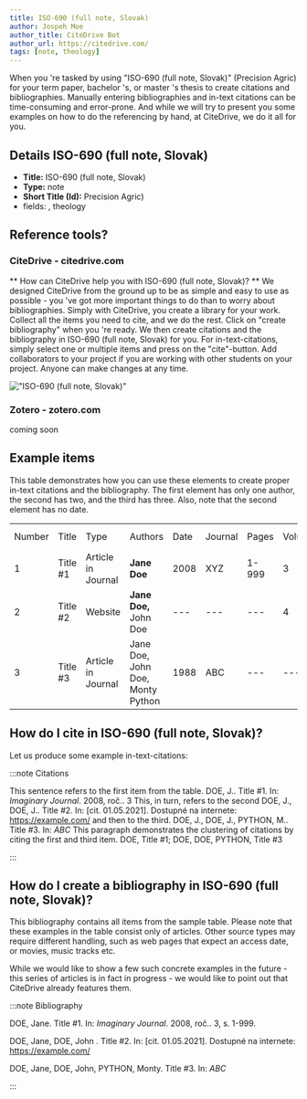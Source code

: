 ```yaml
---
title: ISO-690 (full note, Slovak)
author: Jospeh Moe
author_title: CiteDrive Bot
author_url: https://citedrive.com/
tags: [note, theology]
---
```


When you 're tasked by using "ISO-690 (full note, Slovak)" (Precision Agric) for your term paper, bachelor 's, or master 's thesis to create citations and bibliographies.
Manually entering bibliographies and in-text citations can be time-consuming and error-prone. And while we will try to present you some examples on how to do the referencing by hand, at CiteDrive, we do it all for you.

## Details  ISO-690 (full note, Slovak)
* **Title:** ISO-690 (full note, Slovak)
* **Type:** note
* **Short Title (Id):** Precision Agric)
* fields: , theology

## Reference tools?
### CiteDrive - citedrive.com
** How can CiteDrive help you with ISO-690 (full note, Slovak)? **
We designed CiteDrive from the ground up to be as simple and easy to use as possible - you 've got more important things to do than to worry about bibliographies. Simply with CiteDrive, you create a library for your work. Collect all the items you need to cite, and we do the rest. Click on "create bibliography" when you 're ready. We then create citations and the bibliography in ISO-690 (full note, Slovak) for you. For in-text-citations, simply select one or multiple items and press on the "cite"-button. Add collaborators to your project if you are working with other students on your project. Anyone can make changes at any time.


!["ISO-690 (full note, Slovak)"](images/iso690-full-note-slovak.svg "Choose ISO-690 (full note, Slovak) in the CiteDrive App")

### Zotero - zotero.com

coming soon

## Example items

This table demonstrates how you can use these elements to create proper in-text citations and the bibliography. The first element has only one author, the second has two, and the third has three. Also, note that the second element has no date.


<table>
  <tr>
   <td>Number
   </td>
   <td>Title
   </td>
   <td>Type
   </td>
   <td>Authors
   </td>
   <td>Date
   </td>
   <td>Journal
   </td>
   <td>Pages
   </td>
   <td>Volume
   </td>
   <td>Issue
   </td>
   <td>Access Date
   </td>
  </tr>
  <tr>
   <td>1
   </td>
   <td>Title #1
   </td>
   <td>Article in Journal
   </td>
   <td><strong>Jane Doe</strong>
   </td>
   <td>2008
   </td>
   <td>XYZ
   </td>
   <td>1-999
   </td>
   <td>3
   </td>
   <td>2
   </td>
   <td>--
   </td>
  </tr>
  <tr>
   <td>
2
   </td>
   <td>Title #2
   </td>
   <td>Website
   </td>
   <td><strong>Jane Doe, </strong>John Doe
   </td>
   <td>---
   </td>
   <td>---
   </td>
   <td>---
   </td>
   <td>4
   </td>
   <td>---
   </td>
   <td>2020-05-01
   </td>
  </tr>
  <tr>
   <td>3
   </td>
   <td>Title #3
   </td>
   <td>Article in Journal
   </td>
   <td>Jane Doe, John Doe, Monty Python
   </td>
   <td>1988
   </td>
   <td>ABC
   </td>
   <td>---
   </td>
   <td>---
   </td>
   <td>16
   </td>
   <td>---
   </td>
  </tr>
</table>



## How do I cite in  ISO-690 (full note, Slovak)?

Let us produce some example in-text-citations:

:::note Citations


This sentence refers to the first item from the table. DOE, J.. Title #1. In: <i>Imaginary Journal</i>. 2008, roč.. 3 This, in turn, refers to the second DOE, J., DOE, J.. Title #2. In:  [cit. 01.05.2021]. Dostupné na internete: https://example.com/
and then to the third.  DOE, J., DOE, J., PYTHON, M.. Title #3. In: <i>ABC</i>
This paragraph demonstrates the clustering of citations by citing the first and third item. DOE, Title #1; DOE, DOE, PYTHON, Title #3

:::

## How do I create a bibliography in ISO-690 (full note, Slovak)?

This bibliography contains all items from the sample table. Please note that these examples in the table consist only of articles. Other source types may require different handling, such as web pages that expect an access date, or movies, music tracks etc.

While we would like to show a few such concrete examples in the future - this series of articles is in fact in progress - we would like to point out that CiteDrive already features them.

:::note Bibliography

DOE, Jane. Title #1. In: <i>Imaginary Journal</i>. 2008, roč.. 3, s. 1-999.

DOE, Jane, DOE, John . Title #2. In:  [cit. 01.05.2021]. Dostupné na internete: https://example.com/

DOE, Jane, DOE, John, PYTHON, Monty. Title #3. In: <i>ABC</i>



:::


        
